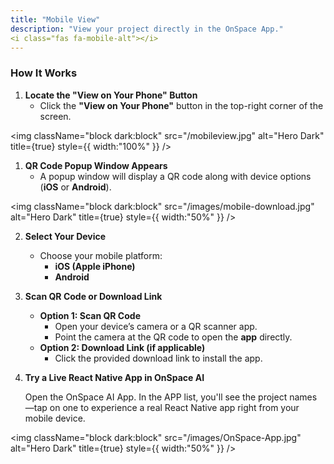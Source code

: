 ```yaml
---
title: "Mobile View"
description: "View your project directly in the OnSpace App."
<i class="fas fa-mobile-alt"></i>
---
```


### **How It Works**

1. **Locate the "View on Your Phone" Button**
   - Click the **"View on Your Phone"** button in the top-right corner of the screen.

<img
  className="block dark:block"
  src="/mobileview.jpg"
  alt="Hero Dark"
  title={true}
  style={{ width:"100%" }}
/>

1. **QR Code Popup Window Appears**
   - A popup window will display a QR code along with device options (**iOS** or **Android**).

<img
  className="block dark:block"
  src="/images/mobile-download.jpg"
  alt="Hero Dark"
  title={true}
  style={{ width:"50%" }}
/>

2. **Select Your Device**
   - Choose your mobile platform:
     - **iOS (Apple iPhone)**
     - **Android**
3. **Scan QR Code or Download Link**
   - **Option 1: Scan QR Code**
     - Open your device’s camera or a QR scanner app.
     - Point the camera at the QR code to open the **app** directly.
   - **Option 2: Download Link (if applicable)**
     - Click the provided download link to install the app.
4. **Try a Live React Native App in OnSpace AI**

   Open the OnSpace AI App. In the APP list, you'll see the project names—tap on one to experience a real React Native app right from your mobile device.

<img
  className="block dark:block"
  src="/images/OnSpace-App.jpg"
  alt="Hero Dark"
  title={true}
  style={{ width:"50%" }}
/>